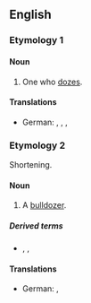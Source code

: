 ==English==

===Etymology 1===
{{suffix|en|doze|er}}

====Noun====
{{en-noun}}

# One who [[doze]]s.

====Translations====
{{trans-top|one who dozes}}
* German: {{t|de|Dösender|m}}, {{t|de|Dösende|f}}, {{t|de|Schlummernder|m}} {{q|colloquial}}, {{t|de|Schlummernde|f}}
{{trans-mid}}
{{trans-bottom}}

===Etymology 2===
Shortening.

====Noun====
{{en-noun}}

# {{lb|en|informal}} A [[bulldozer]].

=====Derived terms=====
* {{l|en|tankdozer}}, {{l|en|tank-dozer}}, {{l|en|tank dozer}}

====Translations====
{{trans-top|dozer}}
* German: {{t|de|Dozer|m}} {{q|colloquial}}, {{t+|de|Raupe|f}} {{q|short for [[Planierraupe]]}}
{{trans-mid}}
{{trans-bottom}}